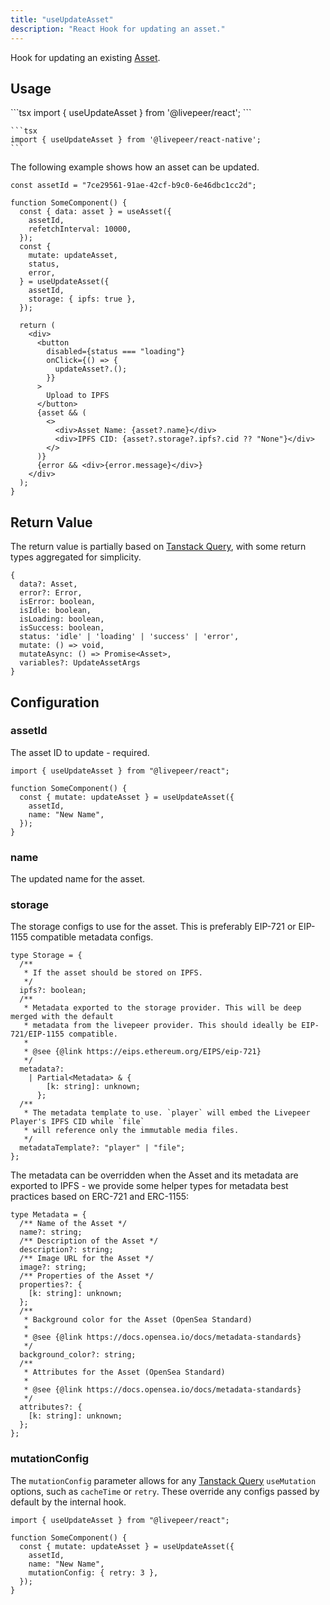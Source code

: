 ```yaml
---
title: "useUpdateAsset"
description: "React Hook for updating an asset."
---
```


Hook for updating an existing [Asset](https://github.com/livepeer/livepeer.js/blob/main/packages/core/src/types/provider.ts).

## Usage

<Tabs>
  <Tab title="React">
    ```tsx 
    import { useUpdateAsset } from '@livepeer/react';
    ```

  </Tab>
   <Tab title="React Native">

    ```tsx
    import { useUpdateAsset } from '@livepeer/react-native';
    ```

  </Tab>
</Tabs>

The following example shows how an asset can be updated.

```tsx
const assetId = "7ce29561-91ae-42cf-b9c0-6e46dbc1cc2d";

function SomeComponent() {
  const { data: asset } = useAsset({
    assetId,
    refetchInterval: 10000,
  });
  const {
    mutate: updateAsset,
    status,
    error,
  } = useUpdateAsset({
    assetId,
    storage: { ipfs: true },
  });

  return (
    <div>
      <button
        disabled={status === "loading"}
        onClick={() => {
          updateAsset?.();
        }}
      >
        Upload to IPFS
      </button>
      {asset && (
        <>
          <div>Asset Name: {asset?.name}</div>
          <div>IPFS CID: {asset?.storage?.ipfs?.cid ?? "None"}</div>
        </>
      )}
      {error && <div>{error.message}</div>}
    </div>
  );
}
```

## Return Value

The return value is partially based on [Tanstack Query](https://tanstack.com/query/v4/docs/reference/useMutation), with some return types
aggregated for simplicity.

```tsx
{
  data?: Asset,
  error?: Error,
  isError: boolean,
  isIdle: boolean,
  isLoading: boolean,
  isSuccess: boolean,
  status: 'idle' | 'loading' | 'success' | 'error',
  mutate: () => void,
  mutateAsync: () => Promise<Asset>,
  variables?: UpdateAssetArgs
}
```

## Configuration

### assetId

The asset ID to update - required.

```tsx
import { useUpdateAsset } from "@livepeer/react";

function SomeComponent() {
  const { mutate: updateAsset } = useUpdateAsset({
    assetId,
    name: "New Name",
  });
}
```

### name

The updated name for the asset.

### storage

The storage configs to use for the asset. This is preferably EIP-721 or EIP-1155 compatible metadata configs.

```tsx
type Storage = {
  /**
   * If the asset should be stored on IPFS.
   */
  ipfs?: boolean;
  /**
   * Metadata exported to the storage provider. This will be deep merged with the default
   * metadata from the livepeer provider. This should ideally be EIP-721/EIP-1155 compatible.
   *
   * @see {@link https://eips.ethereum.org/EIPS/eip-721}
   */
  metadata?:
    | Partial<Metadata> & {
        [k: string]: unknown;
      };
  /**
   * The metadata template to use. `player` will embed the Livepeer Player's IPFS CID while `file`
   * will reference only the immutable media files.
   */
  metadataTemplate?: "player" | "file";
};
```

The metadata can be overridden when the Asset and its metadata are exported to IPFS - we provide some
helper types for metadata best practices based on ERC-721 and ERC-1155:

```tsx
type Metadata = {
  /** Name of the Asset */
  name?: string;
  /** Description of the Asset */
  description?: string;
  /** Image URL for the Asset */
  image?: string;
  /** Properties of the Asset */
  properties?: {
    [k: string]: unknown;
  };
  /**
   * Background color for the Asset (OpenSea Standard)
   *
   * @see {@link https://docs.opensea.io/docs/metadata-standards}
   */
  background_color?: string;
  /**
   * Attributes for the Asset (OpenSea Standard)
   *
   * @see {@link https://docs.opensea.io/docs/metadata-standards}
   */
  attributes?: {
    [k: string]: unknown;
  };
};
```

### mutationConfig

The `mutationConfig` parameter allows for any [Tanstack Query](https://tanstack.com/query/v4/docs/reference/useMutation) `useMutation` options, such as
`cacheTime` or `retry`. These override any configs passed by default by the internal hook.

```tsx {7}
import { useUpdateAsset } from "@livepeer/react";

function SomeComponent() {
  const { mutate: updateAsset } = useUpdateAsset({
    assetId,
    name: "New Name",
    mutationConfig: { retry: 3 },
  });
}
```
